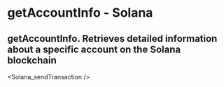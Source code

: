 # getAccountInfo - Solana

## getAccountInfo.  Retrieves detailed information about a specific account on the Solana blockchain


<Solana_sendTransaction />

